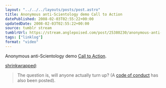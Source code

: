 ```yaml
---
layout: "../../../layouts/posts/post.astro"
title: Anonymous anti-Scientology demo Call to Action
datePublished: 2008-02-03T02:55:22+00:00
updatedDate: 2008-02-03T02:55:22+00:00
source: tumblr stream
tumblrUrl: https://stream.anglepoised.com/post/25380230/anonymous-anti-scientology-demo-call-to-action
tags: ["linklog"]
format: "video"
---
```



<YouTube id="https://www.youtube.com/watch?v=YrkchXCzY70" />

Anonymous anti-Scientology demo [Call to Action][1].

[shrinkwrapped][2]:

> The question is, will anyone actually turn up? (A [code of conduct][3] has also been posted).

[1]: https://www.youtube.com/watch?v=YrkchXCzY70
[2]: http://tumblefeed.thair.net/post/25326603
[3]: https://www.youtube.com/watch?v=-063clxiB8I
